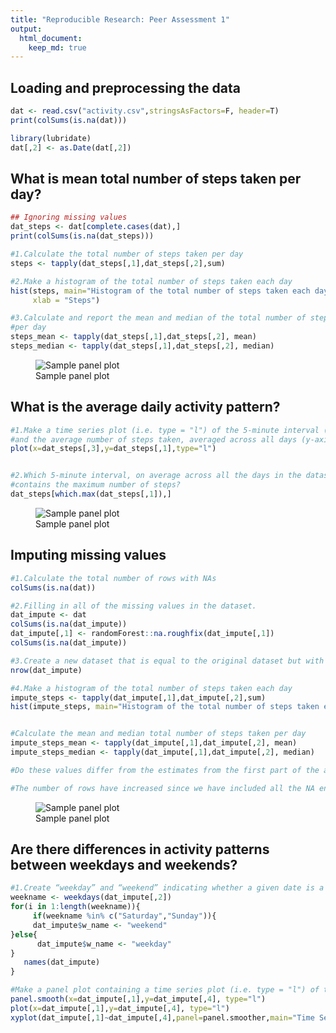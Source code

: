 ```yaml
---
title: "Reproducible Research: Peer Assessment 1"
output: 
  html_document:
    keep_md: true
---
```


## Loading and preprocessing the data
```r
dat <- read.csv("activity.csv",stringsAsFactors=F, header=T)
print(colSums(is.na(dat)))

library(lubridate)
dat[,2] <- as.Date(dat[,2])
```

## What is mean total number of steps taken per day?
```r
## Ignoring missing values
dat_steps <- dat[complete.cases(dat),]
print(colSums(is.na(dat_steps)))

#1.Calculate the total number of steps taken per day
steps <- tapply(dat_steps[,1],dat_steps[,2],sum)

#2.Make a histogram of the total number of steps taken each day
hist(steps, main="Histogram of the total number of steps taken each day",
     xlab = "Steps")

#3.Calculate and report the mean and median of the total number of steps taken
#per day
steps_mean <- tapply(dat_steps[,1],dat_steps[,2], mean)
steps_median <- tapply(dat_steps[,1],dat_steps[,2], median)
```

![Sample panel plot](instructions_fig/mean total number of steps taken per day-1.png)

## What is the average daily activity pattern?
```r
#1.Make a time series plot (i.e. type = "l") of the 5-minute interval (x-axis) 
#and the average number of steps taken, averaged across all days (y-axis)
plot(x=dat_steps[,3],y=dat_steps[,1],type="l")


#2.Which 5-minute interval, on average across all the days in the dataset,
#contains the maximum number of steps?
dat_steps[which.max(dat_steps[,1]),]
```

![Sample panel plot](instructions_fig/average daily activity pattern-1.png) 


## Imputing missing values
```r
#1.Calculate the total number of rows with NAs
colSums(is.na(dat))

#2.Filling in all of the missing values in the dataset. 
dat_impute <- dat
colSums(is.na(dat_impute))
dat_impute[,1] <- randomForest::na.roughfix(dat_impute[,1])
colSums(is.na(dat_impute))

#3.Create a new dataset that is equal to the original dataset but with the missing data filled in.
nrow(dat_impute)

#4.Make a histogram of the total number of steps taken each day 
impute_steps <- tapply(dat_impute[,1],dat_impute[,2],sum)
hist(impute_steps, main="Histogram of the total number of steps taken each day",xlab = "Steps")


#Calculate the mean and median total number of steps taken per day
impute_steps_mean <- tapply(dat_impute[,1],dat_impute[,2], mean)
impute_steps_median <- tapply(dat_impute[,1],dat_impute[,2], median)

#Do these values differ from the estimates from the first part of the assignment? What is the impact of imputing missing data on the estimates of the total daily number of steps?

#The number of rows have increased since we have included all the NA entires. On imputing the missing values, the dates(2012-10-01, 2012-11-09, 2012-11-10 and 2012-11-30) are assigned values 0 ie mean step value of all the dates 
```

![Sample panel plot](instructions_fig/Imputing missing values-1.png) 


## Are there differences in activity patterns between weekdays and weekends?
```r
#1.Create “weekday” and “weekend” indicating whether a given date is a weekday or weekend day.
weekname <- weekdays(dat_impute[,2])
for(i in 1:length(weekname)){
     if(weekname %in% c("Saturday","Sunday")){
     dat_impute$w_name <- "weekend"
}else{
      dat_impute$w_name <- "weekday"  
}
   names(dat_impute)
}

#Make a panel plot containing a time series plot (i.e. type = "l") of the 5-minute interval (x-axis) and the average number of steps taken, averaged across all weekday days or weekend days (y-axis). See the README file in the GitHub repository to see an example of what this plot should look like using simulated data.
panel.smooth(x=dat_impute[,1],y=dat_impute[,4], type="l")
plot(x=dat_impute[,1],y=dat_impute[,4], type="l")
xyplot(dat_impute[,1]~dat_impute[,4],panel=panel.smoother,main="Time Series plot of interval versus weekday/weekend")
```
